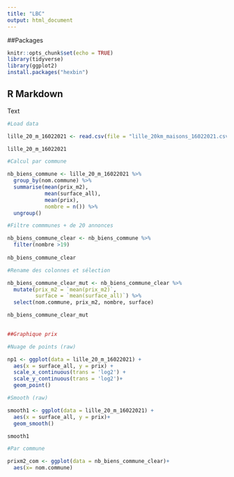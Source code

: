 ```yaml
---
title: "LBC"
output: html_document
---
```


##Packages

```r
knitr::opts_chunk$set(echo = TRUE)
library(tidyverse)
library(ggplot2)
install.packages("hexbin")

```

## R Markdown

Text

```r

#Load data

lille_20_m_16022021 <- read.csv(file = "lille_20km_maisons_16022021.csv")

lille_20_m_16022021

#Calcul par commune

nb_biens_commune <- lille_20_m_16022021 %>%
  group_by(nom.commune) %>%
  summarise(mean(prix_m2),
            mean(surface_all),
            mean(prix),
            nombre = n()) %>%
  ungroup()

#Filtre commmunes + de 20 annonces

nb_biens_commune_clear <- nb_biens_commune %>%
  filter(nombre >19)
  
nb_biens_commune_clear  

#Rename des colonnes et sélection

nb_biens_commune_clear_mut <- nb_biens_commune_clear %>%
  mutate(prix_m2 = `mean(prix_m2)`,
         surface = `mean(surface_all)`) %>%
  select(nom.commune, prix_m2, nombre, surface)

nb_biens_commune_clear_mut
  

##Graphique prix 

#Nuage de points (raw)

np1 <- ggplot(data = lille_20_m_16022021) +
  aes(x = surface_all, y = prix) +
  scale_x_continuous(trans = 'log2') +
  scale_y_continuous(trans = 'log2')+
  geom_point() 

#Smooth (raw)

smooth1 <- ggplot(data = lille_20_m_16022021) +
  aes(x = surface_all, y = prix)+
  geom_smooth()

smooth1

#Par commune

prixm2_com <- ggplot(data = nb_biens_commune_clear)+
  aes(x= nom.commune)

```
